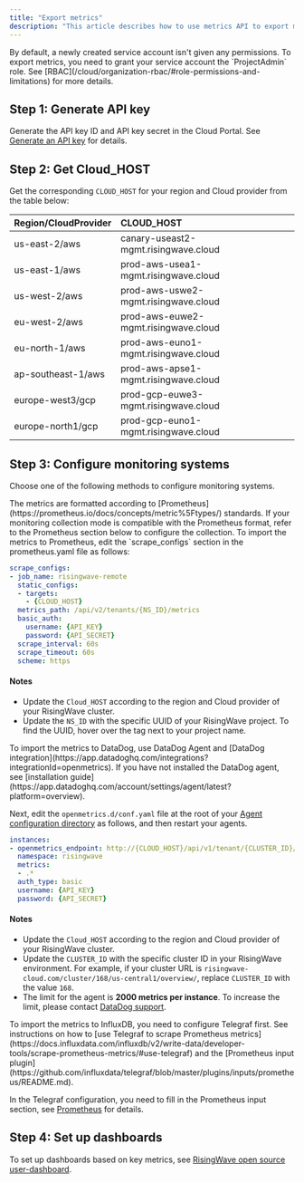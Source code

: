 ```yaml
---
title: "Export metrics"
description: "This article describes how to use metrics API to export metrics from a RisingWave Cloud project to various monitoring systems like Prometheus, DataDog, and InfluxDB. The metrics include all major components such as `etcd`, `frontend`, `compute`, `compactor`, and `meta`."
---
```


<Tip>
By default, a newly created service account isn't given any permissions. To export metrics, you need to grant your service account the `ProjectAdmin` role. See [RBAC](/cloud/organization-rbac/#role-permissions-and-limitations) for more details.
</Tip>

## Step 1: Generate API key

Generate the API key ID and API key secret in the Cloud Portal. See [Generate an API key](/cloud/service-account/#generate-an-api-key) for details.

## Step 2: Get Cloud\_HOST

Get the corresponding `CLOUD_HOST` for your region and Cloud provider from the table below:

| Region/CloudProvider | CLOUD\_HOST                          |
| :------------------- | :----------------------------------- |
| us-east-2/aws        | canary-useast2-mgmt.risingwave.cloud |
| us-east-1/aws        | prod-aws-usea1-mgmt.risingwave.cloud |
| us-west-2/aws        | prod-aws-uswe2-mgmt.risingwave.cloud |
| eu-west-2/aws        | prod-aws-euwe2-mgmt.risingwave.cloud |
| eu-north-1/aws       | prod-aws-euno1-mgmt.risingwave.cloud |
| ap-southeast-1/aws   | prod-aws-apse1-mgmt.risingwave.cloud |
| europe-west3/gcp     | prod-gcp-euwe3-mgmt.risingwave.cloud |
| europe-north1/gcp    | prod-gcp-euno1-mgmt.risingwave.cloud |

## Step 3: Configure monitoring systems

Choose one of the following methods to configure monitoring systems.

<Note>
The metrics are formatted according to [Prometheus](https://prometheus.io/docs/concepts/metric%5Ftypes/) standards. If your monitoring collection mode is compatible with the Prometheus format, refer to the Prometheus section below to configure the collection.
</Note>

<Tabs>
  <Tab title="Prometheus">
To import the metrics to Prometheus, edit the `scrape_configs` section in the prometheus.yaml file as follows:

```yaml
scrape_configs:
- job_name: risingwave-remote
  static_configs:
  - targets:
    - {CLOUD_HOST}
  metrics_path: /api/v2/tenants/{NS_ID}/metrics
  basic_auth:
    username: {API_KEY}
    password: {API_SECRET}
  scrape_interval: 60s
  scrape_timeout: 60s
  scheme: https
```

#### Notes

* Update the `Cloud_HOST` according to the region and Cloud provider of your RisingWave cluster.
* Update the `NS_ID` with the specific UUID of your RisingWave project. To find the UUID, hover over the tag next to your project name.

</Tab>
<Tab title="DataDog">
To import the metrics to DataDog, use DataDog Agent and [DataDog integration](https://app.datadoghq.com/integrations?integrationId=openmetrics). If you have not installed the DataDog agent, see [installation guide](https://app.datadoghq.com/account/settings/agent/latest?platform=overview).

Next, edit the `openmetrics.d/conf.yaml` file at the root of your [Agent configuration directory](https://docs.datadoghq.com/agent/guide/agent-configuration-files/#agent-configuration-directory) as follows, and then restart your agents.

```yaml
instances:
- openmetrics_endpoint: http://{CLOUD_HOST}/api/v1/tenant/{CLUSTER_ID}/metrics
  namespace: risingwave
  metrics:
  - .*
  auth_type: basic
  username: {API_KEY}
  password: {API_SECRET}
```

#### Notes

* Update the `Cloud_HOST` according to the region and Cloud provider of your RisingWave cluster.
* Update the `CLUSTER_ID` with the specific cluster ID in your RisingWave environment. For example, if your cluster URL is `risingwave-cloud.com/cluster/168/us-central1/overview/`, replace `CLUSTER_ID` with the value `168`.
* The limit for the agent is **2000 metrics per instance**. To increase the limit, please contact [DataDog support](https://docs.datadoghq.com/help/).

</Tab>
<Tab title="InfluxDB">
To import the metrics to InfluxDB, you need to configure Telegraf first. See instructions on how to [use Telegraf to scrape Prometheus metrics](https://docs.influxdata.com/influxdb/v2/write-data/developer-tools/scrape-prometheus-metrics/#use-telegraf) and the [Prometheus input plugin](https://github.com/influxdata/telegraf/blob/master/plugins/inputs/prometheus/README.md).

In the Telegraf configuration, you need to fill in the Prometheus input section, see [Prometheus](/cloud/export-metrics/?method=Prometheus#step-3-configure-metric-exporters) for details.

</Tab>
</Tabs>

## Step 4: Set up dashboards

To set up dashboards based on key metrics, see [RisingWave open source user-dashboard](https://github.com/risingwavelabs/risingwave/blob/main/grafana/risingwave-user-dashboard.dashboard.py).
